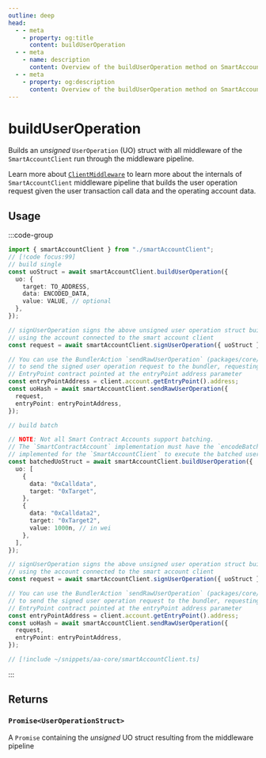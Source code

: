 ```yaml
---
outline: deep
head:
  - - meta
    - property: og:title
      content: buildUserOperation
  - - meta
    - name: description
      content: Overview of the buildUserOperation method on SmartAccountClient
  - - meta
    - property: og:description
      content: Overview of the buildUserOperation method on SmartAccountClient
---
```


# buildUserOperation

Builds an _unsigned_ `UserOperation` (UO) struct with all middleware of the `SmartAccountClient` run through the middleware pipeline.

Learn more about [`ClientMiddleware`](/packages/aa-core/smart-account-client/middleware/) to learn more about the internals of `SmartAccountClient` middleware pipeline that builds the user operation request given the user transaction call data and the operating account data.

## Usage

:::code-group

```ts [example.ts]
import { smartAccountClient } from "./smartAccountClient";
// [!code focus:99]
// build single
const uoStruct = await smartAccountClient.buildUserOperation({
  uo: {
    target: TO_ADDRESS,
    data: ENCODED_DATA,
    value: VALUE, // optional
  },
});

// signUserOperation signs the above unsigned user operation struct built
// using the account connected to the smart account client
const request = await smartAccountClient.signUserOperation({ uoStruct });

// You can use the BundlerAction `sendRawUserOperation` (packages/core/src/actions/bundler/sendRawUserOperation.ts)
// to send the signed user operation request to the bundler, requesting the bundler to send the signed uo to the
// EntryPoint contract pointed at the entryPoint address parameter
const entryPointAddress = client.account.getEntryPoint().address;
const uoHash = await smartAccountClient.sendRawUserOperation({
  request,
  entryPoint: entryPointAddress,
});

// build batch

// NOTE: Not all Smart Contract Accounts support batching.
// The `SmartContractAccount` implementation must have the `encodeBatchExecute` method
// implemented for the `SmartAccountClient` to execute the batched user operation successfully.
const batchedUoStruct = await smartAccountClient.buildUserOperation({
  uo: [
    {
      data: "0xCalldata",
      target: "0xTarget",
    },
    {
      data: "0xCalldata2",
      target: "0xTarget2",
      value: 1000n, // in wei
    },
  ],
});

// signUserOperation signs the above unsigned user operation struct built
// using the account connected to the smart account client
const request = await smartAccountClient.signUserOperation({ uoStruct });

// You can use the BundlerAction `sendRawUserOperation` (packages/core/src/actions/bundler/sendRawUserOperation.ts)
// to send the signed user operation request to the bundler, requesting the bundler to send the signed uo to the
// EntryPoint contract pointed at the entryPoint address parameter
const entryPointAddress = client.account.getEntryPoint().address;
const uoHash = await smartAccountClient.sendRawUserOperation({
  request,
  entryPoint: entryPointAddress,
});
```

```ts [smartAccountClient.ts]
// [!include ~/snippets/aa-core/smartAccountClient.ts]
```

:::

## Returns

### `Promise<UserOperationStruct>`

A `Promise` containing the _unsigned_ UO struct resulting from the middleware pipeline


<SendUoParam />
